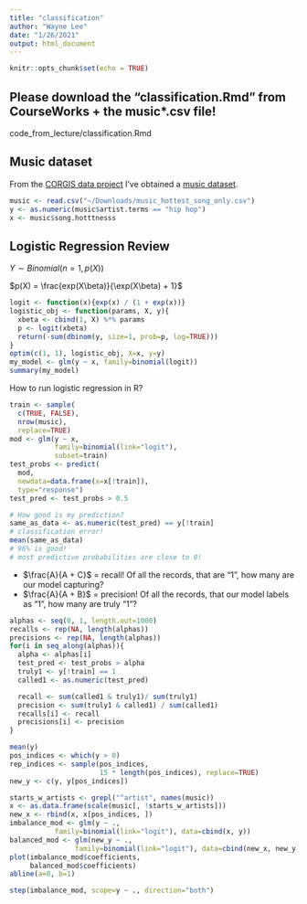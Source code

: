 ```yaml
---
title: "classification"
author: "Wayne Lee"
date: "1/26/2021"
output: html_document
---
```


```r
knitr::opts_chunk$set(echo = TRUE)
```

## Please download the "classification.Rmd" from CourseWorks + the music*.csv file!
code_from_lecture/classification.Rmd

## Music dataset

From the [CORGIS data project](https://corgis-edu.github.io/corgis/) I've obtained a [music dataset](https://corgis-edu.github.io/corgis/csv/music/).

```r
music <- read.csv("~/Downloads/music_hottest_song_only.csv")
y <- as.numeric(music$artist.terms == "hip hop")
x <- music$song.hotttnesss
```

## Logistic Regression Review
$Y \sim Binomial(n=1, p(X))$

$p(X) = \frac{exp(X\beta)}{\exp(X\beta) + 1}$

```r
logit <- function(x){exp(x) / (1 + exp(x))}
logistic_obj <- function(params, X, y){
  xbeta <- cbind(1, X) %*% params
  p <- logit(xbeta)
  return(-sum(dbinom(y, size=1, prob=p, log=TRUE)))
}
optim(c(1, 1), logistic_obj, X=x, y=y)
my_model <- glm(y ~ x, family=binomial(logit))
summary(my_model)
```

How to run logistic regression in R?
```r
train <- sample(
  c(TRUE, FALSE),
  nrow(music),
  replace=TRUE)
mod <- glm(y ~ x,
           family=binomial(link="logit"),
           subset=train)
test_probs <- predict(
  mod,
  newdata=data.frame(x=x[!train]),
  type="response")
test_pred <- test_probs > 0.5

# How good is my prediction?
same_as_data <- as.numeric(test_pred) == y[!train]
# classification error!
mean(same_as_data)
# 96% is good!
# most predictive probabilities are close to 0!

```

- $\frac{A}{A + C}$ = recall! Of all the records, that are "1", how many are our model capturing?
- $\frac{A}{A + B}$ = precision! Of all the records, that our model labels as "1", how many are truly "1"?

```r
alphas <- seq(0, 1, length.out=1000)
recalls <- rep(NA, length(alphas))
precisions <- rep(NA, length(alphas))
for(i in seq_along(alphas)){
  alpha <- alphas[i]
  test_pred <- test_probs > alpha
  truly1 <- y[!train] == 1
  called1 <- as.numeric(test_pred)

  recall <- sum(called1 & truly1)/ sum(truly1)
  precision <- sum(truly1 & called1) / sum(called1)
  recalls[i] <- recall
  precisions[i] <- precision
}
```


```r
mean(y)
pos_indices <- which(y > 0)
rep_indices <- sample(pos_indices,
                      15 * length(pos_indices), replace=TRUE)
new_y <- c(y, y[pos_indices])

starts_w_artists <- grepl("^artist", names(music))
x <- as.data.frame(scale(music[, !starts_w_artists]))
new_x <- rbind(x, x[pos_indices, ])
imbalance_mod <- glm(y ~ .,
           family=binomial(link="logit"), data=cbind(x, y))
balanced_mod <- glm(new_y ~ .,
                family=binomial(link="logit"), data=cbind(new_x, new_y))
plot(imbalance_mod$coefficients,
     balanced_mod$coefficients)
abline(a=0, b=1)
```

```r
step(imbalance_mod, scope=y ~ ., direction="both")
```